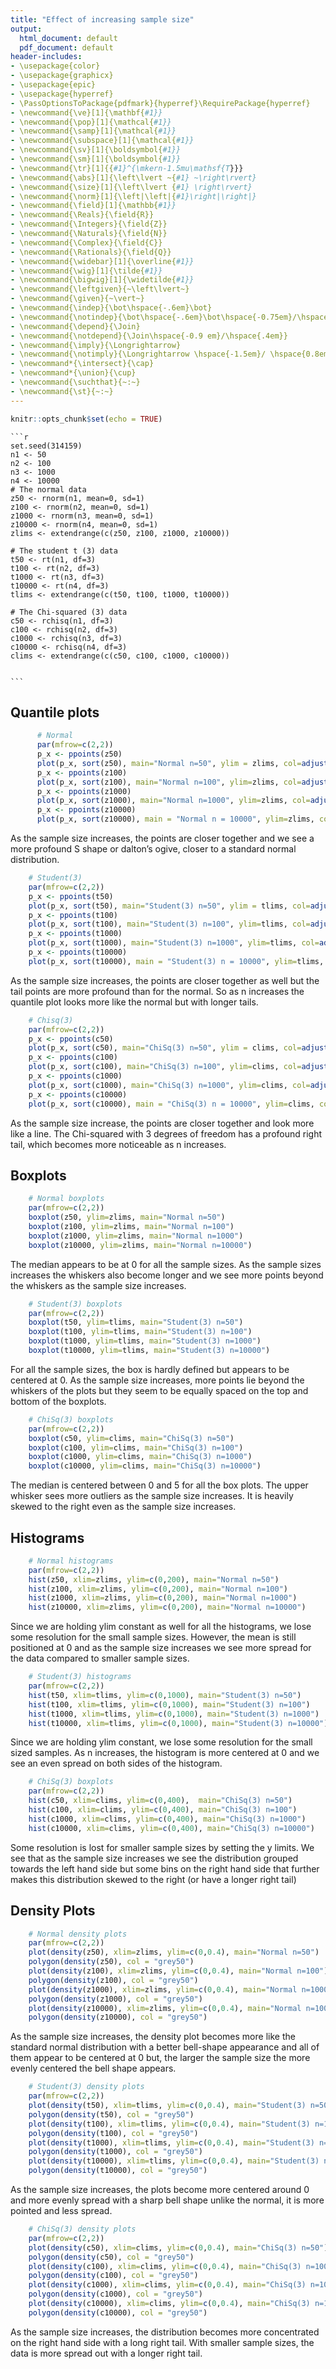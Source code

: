 ---
title: "Effect of increasing sample size"
output:
  html_document: default
  pdf_document: default
header-includes:
- \usepackage{color}
- \usepackage{graphicx}
- \usepackage{epic}
- \usepackage{hyperref}
- \PassOptionsToPackage{pdfmark}{hyperref}\RequirePackage{hyperref}
- \newcommand{\ve}[1]{\mathbf{#1}}
- \newcommand{\pop}[1]{\mathcal{#1}}
- \newcommand{\samp}[1]{\mathcal{#1}}
- \newcommand{\subspace}[1]{\mathcal{#1}}
- \newcommand{\sv}[1]{\boldsymbol{#1}}
- \newcommand{\sm}[1]{\boldsymbol{#1}}
- \newcommand{\tr}[1]{{#1}^{\mkern-1.5mu\mathsf{T}}}
- \newcommand{\abs}[1]{\left\lvert ~{#1} ~\right\rvert}
- \newcommand{\size}[1]{\left\lvert {#1} \right\rvert}
- \newcommand{\norm}[1]{\left|\left|{#1}\right|\right|}
- \newcommand{\field}[1]{\mathbb{#1}}
- \newcommand{\Reals}{\field{R}}
- \newcommand{\Integers}{\field{Z}}
- \newcommand{\Naturals}{\field{N}}
- \newcommand{\Complex}{\field{C}}
- \newcommand{\Rationals}{\field{Q}}
- \newcommand{\widebar}[1]{\overline{#1}}
- \newcommand{\wig}[1]{\tilde{#1}}
- \newcommand{\bigwig}[1]{\widetilde{#1}}
- \newcommand{\leftgiven}{~\left\lvert~}
- \newcommand{\given}{~\vert~}
- \newcommand{\indep}{\bot\hspace{-.6em}\bot}
- \newcommand{\notindep}{\bot\hspace{-.6em}\bot\hspace{-0.75em}/\hspace{.4em}}
- \newcommand{\depend}{\Join}
- \newcommand{\notdepend}{\Join\hspace{-0.9 em}/\hspace{.4em}}
- \newcommand{\imply}{\Longrightarrow}
- \newcommand{\notimply}{\Longrightarrow \hspace{-1.5em}/ \hspace{0.8em}}
- \newcommand*{\intersect}{\cap}
- \newcommand*{\union}{\cup}
- \newcommand{\suchthat}{~:~}
- \newcommand{\st}{~:~}
---

```{r setup, include=FALSE}
knitr::opts_chunk$set(echo = TRUE)
```


    
    ```{r}
    set.seed(314159)
    n1 <- 50
    n2 <- 100
    n3 <- 1000
    n4 <- 10000
    # The normal data
    z50 <- rnorm(n1, mean=0, sd=1)
    z100 <- rnorm(n2, mean=0, sd=1)
    z1000 <- rnorm(n3, mean=0, sd=1)
    z10000 <- rnorm(n4, mean=0, sd=1)
    zlims <- extendrange(c(z50, z100, z1000, z10000))
    
    # The student t (3) data
    t50 <- rt(n1, df=3)
    t100 <- rt(n2, df=3)
    t1000 <- rt(n3, df=3)
    t10000 <- rt(n4, df=3)
    tlims <- extendrange(c(t50, t100, t1000, t10000))
    
    # The Chi-squared (3) data
    c50 <- rchisq(n1, df=3)
    c100 <- rchisq(n2, df=3)
    c1000 <- rchisq(n3, df=3)
    c10000 <- rchisq(n4, df=3)
    clims <- extendrange(c(c50, c100, c1000, c10000))
    
    
    ```
    
## Quantile plots

```{r}
      # Normal
      par(mfrow=c(2,2))
      p_x <- ppoints(z50)
      plot(p_x, sort(z50), main="Normal n=50", ylim = zlims, col=adjustcolor("grey50", 0.4), pch=19, cex=2,)
      p_x <- ppoints(z100)
      plot(p_x, sort(z100), main="Normal n=100", ylim=zlims, col=adjustcolor("grey50", 0.4), pch=19, cex=2,)
      p_x <- ppoints(z1000)
      plot(p_x, sort(z1000), main="Normal n=1000", ylim=zlims, col=adjustcolor("grey50", 0.4), pch=19, cex=2,)
      p_x <- ppoints(z10000)
      plot(p_x, sort(z10000), main = "Normal n = 10000", ylim=zlims, col=adjustcolor("grey50", 0.4), pch=19, cex=2,)
```

  As the sample size increases, the points are closer together and we see a more profound S shape or dalton's ogive, closer to a standard normal distribution.


```{r}
    # Student(3)
    par(mfrow=c(2,2))
    p_x <- ppoints(t50)
    plot(p_x, sort(t50), main="Student(3) n=50", ylim = tlims, col=adjustcolor("grey50", 0.4), pch=19, cex=2,)
    p_x <- ppoints(t100)
    plot(p_x, sort(t100), main="Student(3) n=100", ylim=tlims, col=adjustcolor("grey50", 0.4), pch=19, cex=2,)
    p_x <- ppoints(t1000)
    plot(p_x, sort(t1000), main="Student(3) n=1000", ylim=tlims, col=adjustcolor("grey50", 0.4), pch=19, cex=2,)
    p_x <- ppoints(t10000)
    plot(p_x, sort(t10000), main = "Student(3) n = 10000", ylim=tlims, col=adjustcolor("grey50", 0.4), pch=19, cex=2,)
```

   As the sample size increases, the points are closer together as well but the tail points are more profound than for the normal. So as n increases the quantile plot looks more like the normal but with longer tails.

```{r}
    # Chisq(3)
    par(mfrow=c(2,2))
    p_x <- ppoints(c50)
    plot(p_x, sort(c50), main="ChiSq(3) n=50", ylim = clims, col=adjustcolor("grey50", 0.4), pch=19, cex=2,)
    p_x <- ppoints(c100)
    plot(p_x, sort(c100), main="ChiSq(3) n=100", ylim=clims, col=adjustcolor("grey50", 0.4), pch=19, cex=2,)
    p_x <- ppoints(c1000)
    plot(p_x, sort(c1000), main="ChiSq(3) n=1000", ylim=clims, col=adjustcolor("grey50", 0.4), pch=19, cex=2,)
    p_x <- ppoints(c10000)
    plot(p_x, sort(c10000), main = "ChiSq(3) n = 10000", ylim=clims, col=adjustcolor("grey50", 0.4), pch=19, cex=2,)
```

  As the sample size increase, the points are closer together and look more like a line. The Chi-squared with 3 degrees of freedom has a profound right tail, which becomes more noticeable as n increases. 

## Boxplots
    
```{r}
    # Normal boxplots
    par(mfrow=c(2,2))
    boxplot(z50, ylim=zlims, main="Normal n=50")
    boxplot(z100, ylim=zlims, main="Normal n=100")
    boxplot(z1000, ylim=zlims, main="Normal n=1000")
    boxplot(z10000, ylim=zlims, main="Normal n=10000")
```
 
   The median appears to be at 0 for all the sample sizes. As the sample sizes increases the whiskers also become longer and we see more points beyond the whiskers as the sample size increases. 
 
```{r}
    # Student(3) boxplots
    par(mfrow=c(2,2))
    boxplot(t50, ylim=tlims, main="Student(3) n=50")
    boxplot(t100, ylim=tlims, main="Student(3) n=100")
    boxplot(t1000, ylim=tlims, main="Student(3) n=1000")
    boxplot(t10000, ylim=tlims, main="Student(3) n=10000")
```
 
  For all the sample sizes, the box is hardly defined but appears to be centered at 0. As the sample size increases, more points lie beyond the whiskers of the plots but they seem to be equally spaced on the top and bottom of the boxplots.
 
 
```{r}
    # ChiSq(3) boxplots
    par(mfrow=c(2,2))
    boxplot(c50, ylim=clims, main="ChiSq(3) n=50")
    boxplot(c100, ylim=clims, main="ChiSq(3) n=100")
    boxplot(c1000, ylim=clims, main="ChiSq(3) n=1000")
    boxplot(c10000, ylim=clims, main="ChiSq(3) n=10000")
```
 
   The median is centered between 0 and 5 for all the box plots. The upper whisker sees more outliers as the sample size increases. It is heavily skewed to the right even as the sample size increases. 
 
 
 
## Histograms

    
```{r}
    # Normal histograms
    par(mfrow=c(2,2))
    hist(z50, xlim=zlims, ylim=c(0,200), main="Normal n=50")
    hist(z100, xlim=zlims, ylim=c(0,200), main="Normal n=100")
    hist(z1000, xlim=zlims, ylim=c(0,200), main="Normal n=1000")
    hist(z10000, xlim=zlims, ylim=c(0,200), main="Normal n=10000")
```

  Since we are holding ylim constant as well for all the histograms, we lose some resolution for the small sample sizes. However, the mean is still positioned at 0 and as the sample size increases we see more spread for the 
  data compared to smaller sample sizes. 

```{r}
    # Student(3) histograms
    par(mfrow=c(2,2))
    hist(t50, xlim=tlims, ylim=c(0,1000), main="Student(3) n=50")
    hist(t100, xlim=tlims, ylim=c(0,1000), main="Student(3) n=100")
    hist(t1000, xlim=tlims, ylim=c(0,1000), main="Student(3) n=1000")
    hist(t10000, xlim=tlims, ylim=c(0,1000), main="Student(3) n=10000")
```
   
  Since we are holding ylim constant, we lose some resolution for the small sized samples. As n increases, the histogram is more centered at 0 and we see an even spread on both sides of the histogram.

```{r}
    # ChiSq(3) boxplots
    par(mfrow=c(2,2))
    hist(c50, xlim=clims, ylim=c(0,400),  main="ChiSq(3) n=50")
    hist(c100, xlim=clims, ylim=c(0,400), main="ChiSq(3) n=100")
    hist(c1000, xlim=clims, ylim=c(0,400), main="ChiSq(3) n=1000")
    hist(c10000, xlim=clims, ylim=c(0,400), main="ChiSq(3) n=10000")
```

  Some resolution is lost for smaller sample sizes by setting the y limits. We see that as the sample size increases we see the distribution grouped towards the left hand side but some bins on the right hand side that further 
  makes this distribution skewed to the right (or have a longer right tail)
   
    
## Density Plots
    
```{r}
    # Normal density plots
    par(mfrow=c(2,2))
    plot(density(z50), xlim=zlims, ylim=c(0,0.4), main="Normal n=50")
    polygon(density(z50), col = "grey50")
    plot(density(z100), xlim=zlims, ylim=c(0,0.4), main="Normal n=100")
    polygon(density(z100), col = "grey50")
    plot(density(z1000), xlim=zlims, ylim=c(0,0.4), main="Normal n=1000")
    polygon(density(z1000), col = "grey50")
    plot(density(z10000), xlim=zlims, ylim=c(0,0.4), main="Normal n=10000")
    polygon(density(z10000), col = "grey50")
```
    
  As the sample size increases, the density plot becomes more like the standard normal distribution with a better bell-shape appearance and all of them appear to be centered at 0 but, the larger the sample size the more
  evenly centered the bell shape appears. 
     
```{r}
    # Student(3) density plots
    par(mfrow=c(2,2))
    plot(density(t50), xlim=tlims, ylim=c(0,0.4), main="Student(3) n=50")
    polygon(density(t50), col = "grey50")
    plot(density(t100), xlim=tlims, ylim=c(0,0.4), main="Student(3) n=100")
    polygon(density(t100), col = "grey50")
    plot(density(t1000), xlim=tlims, ylim=c(0,0.4), main="Student(3) n=1000")
    polygon(density(t1000), col = "grey50")
    plot(density(t10000), xlim=tlims, ylim=c(0,0.4), main="Student(3) n=10000")
    polygon(density(t10000), col = "grey50")
```
    
  As the sample size increases, the plots become more centered around 0 and more evenly spread with a sharp bell shape unlike the normal, it is more pointed and less spread. 
  
```{r}
    # ChiSq(3) density plots
    par(mfrow=c(2,2))
    plot(density(c50), xlim=clims, ylim=c(0,0.4), main="ChiSq(3) n=50")
    polygon(density(c50), col = "grey50")
    plot(density(c100), xlim=clims, ylim=c(0,0.4), main="ChiSq(3) n=100")
    polygon(density(c100), col = "grey50")
    plot(density(c1000), xlim=clims, ylim=c(0,0.4), main="ChiSq(3) n=1000")
    polygon(density(c1000), col = "grey50")
    plot(density(c10000), xlim=clims, ylim=c(0,0.4), main="ChiSq(3) n=10000")
    polygon(density(c10000), col = "grey50")
```
    
  As the sample size increases, the distribution becomes more concentrated on the right hand side with a long right tail. With smaller sample sizes, the data is more spread out with a longer right tail. 